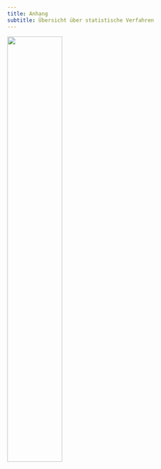 ```yaml
---
title: Anhang
subtitle: Übersicht über statistische Verfahren
---
```


![](./myMediaFolder/media/image131.emf.png){width=50% fig-align="center"}